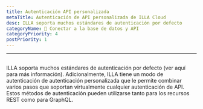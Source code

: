 ```yaml
---
title: Autenticación API personalizada
metaTitle: Autenticación de API personalizada de ILLA Cloud
desc: ILLA soporta muchos estándares de autenticación por defecto
categoryName: 📲 Conectar a la base de datos y API
categoryPriority: 4
postPriority: 1
---
```


* * *

## <Heading hidden>Autenticación API personalizada</Heading>

ILLA soporta muchos estándares de autenticación por defecto (ver aquí para más información). 
Adicionalmente, ILLA tiene un modo de autenticación de autenticación personalizada que le permite combinar varios pasos que soportan virtualmente cualquier autenticación de API. 
Estos métodos de autenticación pueden utilizarse tanto para los recursos REST como para GraphQL.
